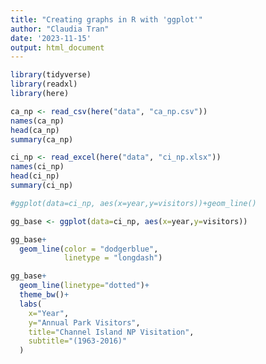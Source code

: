 ```yaml
---
title: "Creating graphs in R with 'ggplot'"
author: "Claudia Tran"
date: '2023-11-15'
output: html_document
---
```


```r
library(tidyverse)
library(readxl)
library(here)
```



```r
ca_np <- read_csv(here("data", "ca_np.csv"))
names(ca_np)
head(ca_np)
summary(ca_np)

ci_np <- read_excel(here("data", "ci_np.xlsx"))
names(ci_np)
head(ci_np)
summary(ci_np)
```

```r
#ggplot(data=ci_np, aes(x=year,y=visitors))+geom_line()

gg_base <- ggplot(data=ci_np, aes(x=year,y=visitors))

gg_base+
  geom_line(color = "dodgerblue",
            linetype = "longdash")

gg_base+
  geom_line(linetype="dotted")+
  theme_bw()+
  labs(
    x="Year",
    y="Annual Park Visitors",
    title="Channel Island NP Visitation",
    subtitle="(1963-2016)"
  )
```